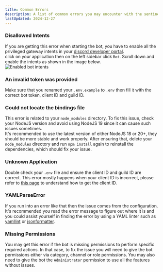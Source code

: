 ```yaml
---
title: Common Errors
description: A list of common errors you may encounter with the sentinel tickets bot.
lastUpdated: 2024-12-27
---
```


### Disallowed Intents
If you are getting this error when starting the bot, you have to enable all the privileged gateway intents in your <a href="https://discord.com/developers/applications" target="_blank">discord developer portal</a>.  
click on your application then on the left sidebar click `Bot`. Scroll down and enable the intents as shown in the image below.  
![Enabled bot intents](https://imgur.com/CpJtalJ.png)

### An invalid token was provided
Make sure that you renamed your `.env.example` to `.env` then fill it with the correct bot token, client ID and guild ID.

### Could not locate the bindings file
This error is related to your `node_modules` directory. To fix this issue, check your NodeJS version and avoid using NodeJS 19 since it can cause such issues sometimes.  
It's recommended to use the latest version of either NodeJS 18 or 20+, they should be more stable and work properly. After ensuring that, delete your `node_modules` directory and run `npm install` again to reinstall the dependencies, which should fix your issue.

### Unknown Application
Double check your `.env` file and ensure the client ID and guild ID are correct. This error mostly happens when your client ID is incorrect, please refer to <a href="/setup/createabot">this page</a> to understand how to get the client ID.

### YAMLParseError
If you run into an error like that then the issue comes from the configuration. It's recommended you read the error message to figure out where it is and you could assist yourself in finding the error by using a YAML linter such as <a href="https://www.yamllint.com/" target="_blank">yamllint</a> or <a href="https://jsonformatter.org/yaml-validator" target="_blank">jsonformatter</a>.

### Missing Permissions
You may get this error if the bot is missing permissions to perform specific required actions. In that case, to fix the issue you will need to give the bot permissions either via category, channel or role permissions. You may also need to give the bot the `Administrator` permission to use all the features without issues.
